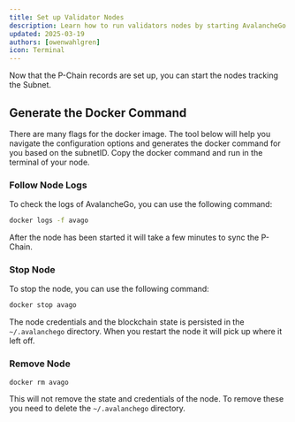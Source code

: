 ```yaml
---
title: Set up Validator Nodes
description: Learn how to run validators nodes by starting AvalancheGo in a Docker container.
updated: 2025-03-19
authors: [owenwahlgren]
icon: Terminal
---
```


Now that the P-Chain records are set up, you can start the nodes tracking the Subnet. 

## Generate the Docker Command

There are many flags for the docker image. The tool below will help you navigate the configuration
options and generates the docker command for you based on the subnetID. Copy the docker command and
run in the terminal of your node.


<AvalancheGoDocker />


### Follow Node Logs

To check the logs of AvalancheGo, you can use the following command:

```bash
docker logs -f avago
```

After the node has been started it will take a few minutes to sync the P-Chain.

### Stop Node

To stop the node, you can use the following command:

```bash
docker stop avago
```

The node credentials and the blockchain state is persisted in the `~/.avalanchego` directory. When
you restart the node it will pick up where it left off.

### Remove Node

```bash
docker rm avago
```

This will not remove the state and credentials of the node. To remove these you need to delete the `~/.avalanchego` directory.

